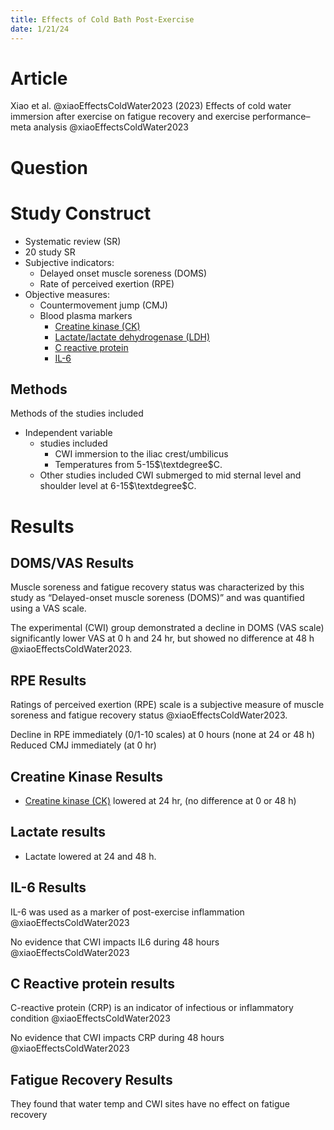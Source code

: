 ```yaml
---
title: Effects of Cold Bath Post-Exercise
date: 1/21/24
---
```


# Article

Xiao et al. @xiaoEffectsColdWater2023 (2023) Effects of cold water immersion after exercise on fatigue recovery and exercise performance--meta analysis @xiaoEffectsColdWater2023

# Question

# Study Construct

- Systematic review (SR)
- 20 study SR
- Subjective indicators:
    - Delayed onset muscle soreness (DOMS)
    - Rate of perceived exertion (RPE)
- Objective measures:
    - Countermovement jump (CMJ)
    - Blood plasma markers
        - [Creatine kinase (CK)](#results)
        - [Lactate/lactate dehydrogenase (LDH)](#results)
        - [C reactive protein](#results)
        - [IL-6](#results)

## Methods

Methods of the studies included

- Independent variable
    - studies included
        - CWI immersion to the iliac crest/umbilicus
        - Temperatures from 5-15$\textdegree$C. 
    - Other studies included CWI submerged to mid sternal level and shoulder level at 6-15$\textdegree$C.


# Results

## DOMS/VAS Results

Muscle soreness and fatigue recovery status was characterized by this study as "Delayed-onset muscle soreness (DOMS)" and was quantified using a VAS scale.

The experimental (CWI) group demonstrated a decline in DOMS (VAS scale) significantly lower VAS at 0 h and 24 hr, but showed no difference at 48 h @xiaoEffectsColdWater2023.

## RPE Results

Ratings of perceived exertion (RPE) scale is a subjective measure of muscle soreness and fatigue recovery status @xiaoEffectsColdWater2023.

Decline in RPE immediately (0/1-10 scales) at 0 hours (none at 24 or 48 h)
Reduced CMJ immediately (at 0 hr)

## Creatine Kinase Results

- [Creatine kinase (CK)]({{< var ref-creatine-kinase.path >}}) lowered at 24 hr, (no difference at 0 or 48 h)

## Lactate results

- Lactate lowered at 24 and 48 h. 

## IL-6 Results

IL-6 was used as a marker of post-exercise inflammation @xiaoEffectsColdWater2023

No evidence that CWI impacts IL6 during 48 hours @xiaoEffectsColdWater2023

## C Reactive protein results

C-reactive protein (CRP) is an indicator of infectious or inflammatory condition @xiaoEffectsColdWater2023

No evidence that CWI impacts CRP during 48 hours @xiaoEffectsColdWater2023

## Fatigue Recovery Results

They found that water temp and CWI sites have no effect on fatigue recovery
